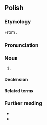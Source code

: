 {{also|herbatką}}
==Polish==

===Etymology===
From {{af|pl|herbata|-ka}}.

===Pronunciation===
{{pl-p|a=LL-Q809 (pol)-Poemat-herbatka.wav}}

===Noun===
{{pl-noun|f}}

# {{diminutive of|pl|herbata}}

====Declension====
{{pl-decl-noun-f}}

====Related terms====
{{col3|pl|title=adjectives|herbaciany|herbatni|herbatowy}}
{{col3|pl|title=nouns|herbata|herbacina|herbaciarnia|herbatnik|herbatnica|herbaciarka}}

===Further reading===
* {{R:pl:WSJP}}
* {{R:pl:PWN}}

{{C|pl|Tea}}
